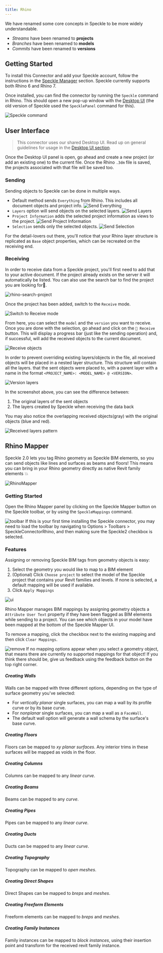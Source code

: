 ```yaml
---
title: Rhino
---
```



<LegacyWarning connector="Rhino" />

<Note>
We have renamed some core concepts in Speckle to be more widely understandable.

- <i>Streams</i> have been renamed to <b>projects</b>
- <i>Branches</i> have been renamed to <b>models</b>
- <i>Commits</i> have been renamed to <b>versions</b>
</Note>

## Getting Started

To install this Connector and add your Speckle account, follow the instructions in the [Speckle Manager](/user/manager) section.
Speckle currently supports both Rhino 6 and Rhino 7.

Once installed, you can find the connector by running the `Speckle` command in Rhino. This should open a new pop-up window with the [Desktop UI](/user/ui.md) (the old version of Speckle used the `SpecklePanel` command for this).

<Frame>
  <img src="/images/legacy/rhino/rhino-speckle-command.png" alt="Speckle command" />
</Frame>

## User Interface

> This connector uses our shared Desktop UI. Read up on general guidelines for usage in the [Desktop UI section](/user/ui).

Once the Desktop UI panel is open, go ahead and create a new project (or add an existing one) to the current file. Once the Rhino `.3dm` file is saved, the projects associated with that file will be saved too.

### Sending

Sending objects to Speckle can be done in multiple ways.

- Default method sends `Everything` from Rhino. This includes all document objects and project info.
  <Frame>
    <img src="https://user-images.githubusercontent.com/51519350/187154289-8bbb5ff6-8e86-4adc-bd16-110025e2b78a.gif" alt="Send Everything" />
  </Frame>
- `Layers` option will send objects on the selected layers.
  <Frame>
    <img src="https://user-images.githubusercontent.com/51519350/187154488-db2a5a2c-ee20-46cc-b115-5bd5c4732622.gif" alt="Send Layers" />
  </Frame>
- `Project Information` adds the selected project information as views to the project.
  <Frame>
    <img src="https://user-images.githubusercontent.com/51519350/187154964-a3d05c4d-2f94-4133-8aac-691d62cf8674.gif" alt="Send Project Information" />
  </Frame>
- `Selection` sends only the selected objects.
  <Frame>
    <img src="https://user-images.githubusercontent.com/51519350/187155192-2c85a908-ffba-4e14-8d46-ec4653a92c00.gif" alt="Send Selection" />
  </Frame>

For the detail-lovers out there, you'll notice that your Rhino layer structure is replicated as `Base` object properties, which can be recreated on the receiving end.

### Receiving

In order to receive data from a Speckle project, you'll first need to add that to your active document. If the project already exists on the server it will automatically be listed. You can also use the search bar to find the project you are looking for👀.

<Frame>
  <img src="https://user-images.githubusercontent.com/51519350/187166411-6759734d-6335-4134-92ad-06010d1af36f.png" alt="rhino-search-project" />
</Frame>

Once the project has been added, switch to the `Receive` mode.

<Frame>
  <img src="https://user-images.githubusercontent.com/51519350/187166530-974e37fb-dcc4-48a0-a739-6a134cc94e4f.gif" alt="Switch to Receive mode" />
</Frame>

From here, you can select the `model` and the `version` you want to receive. Once you are done with the selection, go ahead and click on the `🔵 Receive` button. This will display a progress bar (just like the sending operation) and, if successful, will add the received objects to the current document.

<Frame>
  <img src="https://user-images.githubusercontent.com/51519350/187166647-a18dd449-faff-4806-a4c4-e59b8a6c57a7.gif" alt="Receive objects" />
</Frame>

In order to prevent overriding existing layers/objects in the file, all received objects will be placed in a nested layer structure. This structure will contain all the layers. that the sent objects were placed to, with a parent layer with a name in the format `<PROJECT_NAME>: <MODEL_NAME> @ <VERSION>`.

<Frame>
  <img src="./img-rhino/rhino-stream-receive-nested-layers.png" alt="Version layers" />
</Frame>

In the screenshot above, you can see the difference between:

1. The original layers of the sent objects
2. The layers created by Speckle when receiving the data back

You may also notice the overlapping received objects(gray) with the original objects (blue and red).

<Frame>
  <img src="/images/legacy/rhino/rhino-stream-receive-layers.png" alt="Received layers pattern" />
</Frame>


## Rhino Mapper

Speckle 2.0 lets you tag Rhino geometry as Speckle BIM elements, so you can send objects like lines and surfaces as beams and floors! This means you can bring in your Rhino geometry directly as native Revit family elements 💥

<Frame>
  <img src="https://user-images.githubusercontent.com/51519350/187174018-fe346d28-3ab2-49ec-b9e6-c3c3d193cfa9.gif" alt="RhinoMapper" />
</Frame>

### Getting Started

Open the Rhino Mapper panel by clicking on the Speckle Mapper button on the Speckle toolbar, or by using the `SpeckleMappings` command.

<Frame>
  <img src="/images/legacy/rhino/BIM/toolbar.png" alt="toolbar" />
</Frame>

<Tip>
  If this is your first time installing the Speckle connector, you may need to load the toolbar by navigating to Options > Toolbars > SpeckleConnectorRhino, and then making sure the Speckle2 checkbox is selected.
</Tip>

### Features

Assigning or removing Speckle BIM tags from geometry objects is easy:

1. Select the geometry you would like to map to a BIM element
2. (Optional) Click `Choose project` to select the model of the Speckle project that contains your Revit families and levels. If none is selected, a default mapping will be used if available.
3. Click `Apply Mappings`

<Frame>
  <img src="/images/legacy/rhino/BIM/ui.png" alt="ui" />
</Frame>

Rhino Mapper manages BIM mappings by assigning geometry objects a `Attribute User Text` property if they have been flagged as BIM elements while sending to a project. You can see which objects in your model have been mapped at the bottom of the Speckle Mapper UI.

To remove a mapping, click the checkbox next to the existing mapping and then click `Clear Mappings`.

<Frame>
  <img src="/images/legacy/rhino/BIM/remove-mapping.png" alt="remove" />
</Frame>

<Note>
  If no mapping options appear when you select a geometry object, that means there are currently no supported mappings for that object! If you think there should be, give us feedback using the feedback button on the top right corner.
</Note>

##### **Creating Walls**

Walls can be mapped with three different options, depending on the type of surface geometry you've selected:

- For _vertically planar_ single surfaces, you can map a wall by its profile curve or by its base curve.
- For _nonplanar_ single surfaces, you can map a wall as a `FaceWall`.
- The default wall option will generate a wall schema by the surface's base curve.

##### **Creating Floors**

Floors can be mapped to _xy planar surfaces_. Any interior trims in these surfaces will be mapped as voids in the floor.

##### **Creating Columns**

Columns can be mapped to any _linear curve_.

##### **Creating Beams**

Beams can be mapped to any _curve_.

##### **Creating Pipes**

Pipes can be mapped to any _linear curve_.

##### **Creating Ducts**

Ducts can be mapped to any _linear curve_.

##### **Creating Topography**

Topography can be mapped to _open meshes_.

##### **Creating Direct Shapes**

Direct Shapes can be mapped to _breps_ and _meshes_.

##### **Creating Freeform Elements**

Freeform elements can be mapped to _breps_ and _meshes_.

##### **Creating Family Instances**

Family instances can be mapped to _block instances_, using their insertion point and transform for the received revit family instance.